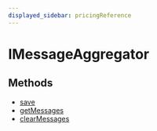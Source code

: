 ```yaml
---
displayed_sidebar: pricingReference
---
```



# IMessageAggregator

## Methods

- [save](../IMessageAggregator/methods/pricing.IMessageAggregator.save.mdx)
- [getMessages](../IMessageAggregator/methods/pricing.IMessageAggregator.getMessages.mdx)
- [clearMessages](../IMessageAggregator/methods/pricing.IMessageAggregator.clearMessages.mdx)
